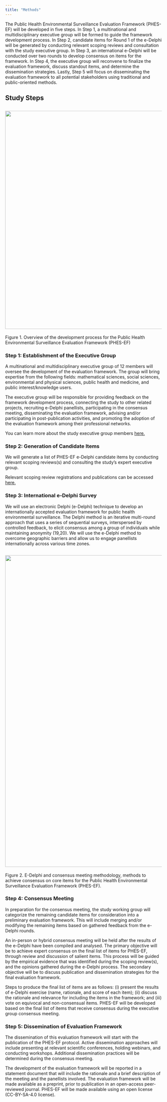 ```yaml
---
title: "Methods"
---
```


The Public Health Environmental Surveillance Evaluation Framework (PHES-EF) will be developed in five steps. In Step 1, a multinational and multidisciplinary executive group will be formed to guide the framework development process. In Step 2, candidate items for Round 1 of the e-Delphi will be generated by conducting relevant scoping reviews and consultation with the study executive group. In Step 3, an international e-Delphi will be conducted over two rounds to develop consensus on items for the framework. In Step 4, the executive group will reconvene to finalize the evaluation framework, discuss standout items, and determine the dissemination strategies. Lastly, Step 5 will focus on disseminating the evaluation framework to all potential stakeholders using traditional and public-oriented methods.

## Study Steps

## ![](images/PHES-EF development process - website.svg){fig-align="center" width="700"}

Figure 1. Overview of the development process for the Public Health Environmental Surveillance Evaluation Framework (PHES-EF)

### Step 1: Establishment of the Executive Group
A multinational and multidisciplinary executive group of 12 members will oversee the development of the evaluation framework. The group will bring expertise from the following fields: mathematical sciences, social sciences, environmental and physical sciences, public health and medicine, and public interest/knowledge users.

The executive group will be responsible for providing feedback on the framework development process, connecting the study to other related projects, recruiting e-Delphi panellists, participating in the consensus meeting, disseminating the evaluation framework, advising and/or participating in post-publication activities, and promoting the adoption of the evaluation framework among their professional networks. 

You can learn more about the study executive group members [here.](about.qmd)

### Step 2: Generation of Candidate Items
We will generate a list of PHES-EF e-Delphi candidate items by conducting relevant scoping reviews(s) and consulting the study’s expert executive group. 

Relevant scoping review registrations and publications can be accessed [here.](publications.qmd)

### Step 3: International e-Delphi Survey
We will use an electronic Delphi (e-Delphi) technique to develop an internationally accepted evaluation framework for public health environmental surveillance. The Delphi method is an iterative multi-round approach that uses a series of sequential surveys, interspersed by controlled feedback, to elicit consensus among a group of individuals while maintaining anonymity (19,20). We will use the e-Delphi method to overcome geographic barriers and allow us to engage panellists internationally across various time zones. 

## ![](images/Delphi_Consensus_Process - website.svg){fig-align="center" width="1000"}
Figure 2. E-Delphi and consensus meeting methodology, methods to achieve consensus on core items for the Public Health Environmental Surveillance Evaluation Framework (PHES-EF).

### Step 4: Consensus Meeting
In preparation for the consensus meeting, the study working group will categorize the remaining candidate items for consideration into a preliminary evaluation framework. This will include merging and/or modifying the remaining items based on gathered feedback from the e-Delphi rounds.

An in-person or hybrid consensus meeting will be held after the results of the e-Delphi have been compiled and analysed. The primary objective will be to achieve expert consensus on the final list of items for PHES-EF, through review and discussion of salient items. This process will be guided by the empirical evidence that was identified during the scoping review(s), and the opinions gathered during the e-Delphi process. The secondary objective will be to discuss publication and dissemination strategies for the final evaluation framework.

Steps to produce the final list of items are as follows: (i) present the results of e-Delphi exercise (name, rationale, and score of each item); (ii) discuss the rationale and relevance for including the items in the framework; and (iii) vote on equivocal and non-consensual items. PHES-EF will be developed based on the final list of items that receive consensus during the executive group consensus meeting.

### Step 5: Dissemination of Evaluation Framework
The dissemination of this evaluation framework will start with the publication of the PHES-EF protocol. Active dissemination approaches will include presenting at relevant scientific conferences, holding webinars, and conducting workshops. Additional dissemination practices will be determined during the consensus meeting. 

The development of the evaluation framework will be reported in a statement document that will include the rationale and a brief description of the meeting and the panellists involved. The evaluation framework will be made available as a preprint, prior to publication in an open-access peer-reviewed journal. PHES-EF will be made available using an open license (CC-BY-SA-4.0 license). 


